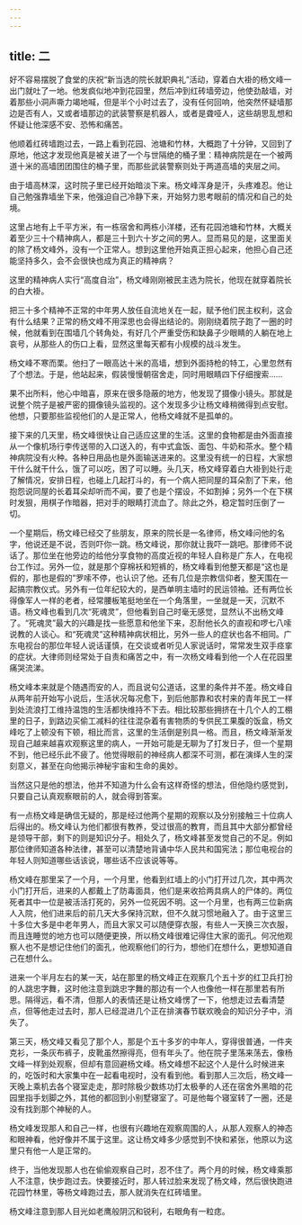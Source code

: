 ```yaml
---
---
---
```

title: 二
---



好不容易摆脱了食堂的庆祝“新当选的院长就职典礼”活动，穿着白大褂的杨文峰一出门就吐了一地。他发疯似地冲到花园里，然后冲到红砖墙旁边，他使劲敲墙，对着那些小洞声嘶力竭地喊，但是半个小时过去了，没有任何回响，他突然怀疑墙那边是否有人，又或者墙那边的武装警察是机器人，或者是聋哑人，这些胡思乱想和怀疑让他深感不安、恐怖和痛苦。

他顺着红砖墙跑过去，一路上看到花园、池塘和竹林，大概跑了十分钟，又回到了原地，他这才发现他真是被关进了一个与世隔绝的桶子里：精神病院是在一个被两道十米的高墙团团围住的桶子里，而那些武装警察则处于两道高墙的夹层之间。

由于墙高林深，这时院子里已经开始暗淡下来。杨文峰浑身是汗，头疼难忍。他让自己勉强靠墙坐下来，他强迫自己冷静下来，开始努力思考眼前的情况和自己的处境。

这里占地有上千平方米，有一栋宿舍和两栋小洋楼，还有花园池塘和竹林，大概关着至少三十个精神病人，都是三十到六十岁之间的男人。显而易见的是，这里面关的除了杨文峰外，没有一个正常人。想到这里他开始真正担心起来，他担心自己还能坚持多久，会不会很快也成为真正的精神病？

这里的精神病人实行“高度自治”，杨文峰刚刚被民主选为院长，他现在就穿着院长的白大褂。

把三十多个精神不正常的中年男人放任自流地关在一起，赋予他们民主权利，这会有什么结果？正常的杨文峰不用深思也会得出结论的。刚刚绕着院子跑了一圈的时候，他就看到在围墙几个转角处，有好几个严重受伤和缺鼻子少眼睛的人躺在地上哀号，从那些人的伤口上看，显然这里每天都有小规模的战斗发生。

杨文峰不寒而栗。他扫了一眼高达十米的高墙，想到外面持枪的特工，心里忽然有了个想法。于是，他站起来，假装慢慢朝宿舍走，同时用眼睛四下仔细搜索……

果不出所料，他心中暗喜，原来在很多隐蔽的地方，他发现了摄像小镜头。那就是说整个院子是被严密的摄像镜头监视的。这个发现多少让杨文峰稍微得到点安慰。他想，只要那些监视他们的人是正常人，他杨文峰就不是孤单的。

接下来的几天里，杨文峰很快让自己适应这里的生活。这里的食物都是由外面直接从一个像机场行李传送带的入口送入的，有中式盒饭、面包、牛奶和茶水。整个精神病院没有火种。各种日用品也是外面输送进来的。这里没有统一的日程，大家想干什么就干什么，饿了可以吃，困了可以睡。头几天，杨文峰穿着白大褂到处行走了解情况，安排日程，也碰上几起打斗的，有一个病人把同屋的耳朵割了下来，他抱怨说同屋的长着耳朵却听而不闻，要了也是个摆设，不如割掉；另外一个在下棋时发狠，用棋子作暗器，把对手的眼睛打流血了。除此之外，稳定暂时压倒了一切。

一个星期后，杨文峰已经交了些朋友，原来的院长是一名律师，杨文峰问他的名字，他说还是不说，否则吓你一跳。杨文峰说，那你就让我吓一跳吧。那律师不说话了。那位坐在他旁边的给他分享食物的高度近视的年轻人自称是广东人，在电视台工作过。另外一位，就是那个穿棉袄和短裤的，杨文峰看到他整天都是“这也是假的，那也是假的”罗嗦不停，也认识了他。还有几位是宗教信仰者，整天围在一起搞宗教仪式。另外有一位年纪较大的，是西单明主墙时的民运领袖。还有两位长得像军人一样的老者，经常腰板笔挺地坐在一个角落里，一坐就是一天，沉默不语。杨文峰也看到几次“死魂灵”，但他看到自己时毫无感觉，显然认不出杨文峰了。“死魂灵”最大的兴趣是找一些愿意和他坐下来，忍耐他长久的直视和啰七八嗦说教的人谈心。和“死魂灵”这种精神病状相比，另外一些人的症状也各不相同。广东电视台的那位年轻人说话谨慎，在交谈或者听见人家说话时，常常发生双手痉挛的症状。大律师则经常处于自责和痛苦之中，有一次杨文峰看到他一个人在花园里痛哭流涕。

杨文峰本来就是个随遇而安的人，而且说句公道话，这里的条件并不差。杨文峰自从两年前开始写小说后，生活状况每况愈下，到后他那靠和农村来的青年民工一样到处流浪打工维持温饱的生活都快维持不下去。相比较那些拥挤在十几个人的工棚里的日子，到路边买偷工减料的往往混杂着有害物质的专供民工果腹的饭盒，杨文峰吃了上顿没有下顿，相比而言，这里的生活倒是别具一格。而且，杨文峰渐渐发现自己越来越喜欢观察这里的病人，一开始可能是无聊为了打发日子，但一个星期不到，他已经乐此不疲了。他觉得眼前的神经病人都深不可测，都在演绎人生的深刻意义，甚至在向他揭示神秘宇宙和生命的奥妙。

当然这只是他的想法，他并不知道为什么会有这样奇怪的想法，但他隐约感觉到，只要自己认真观察眼前的人，就会得到答案。

有一点杨文峰是确信无疑的，那是经过他两个星期的观察以及分别接触三十位病人后得出的。杨文峰认为他们都很有教养，受过很高的教育，而且其中大部分都曾经是领导干部，剩下的则是知识分子。相处久了，杨文峰甚至发觉自己的不足。例如那位律师知道各种法律，甚至可以清楚地背诵中华人民共和国宪法；那位电视台的年轻人则知道哪些话该说，哪些话不应该说等等。

杨文峰在那里呆了一个月，一个月里，他看到红墙上的小门打开过几次，其中两次小门打开后，进来的人都戴上了防毒面具，他们是来收拾两具病人的尸体的。两位死者其中一位是被活活打死的，另外一位死因不明。这一个月里，也有两三位新病人入院，他们进来后的前几天大多保持沉默，但不久就习惯地融入了。由于这里三十多位大多是中老年男人，而且大家又可以随便穿衣服，有些人一天换三次衣服，而且连睡觉的地方也可以随便更换，所以杨文峰很难记得住大家的面孔。何况他观察人也不是想记住他们的面孔，他观察他们的行为，想他们在想什么，更想知道自己在想什么。

进来一个半月左右的某一天，站在那里的杨文峰正在观察几个五十岁的红卫兵打扮的人跳忠字舞，这时他注意到跳忠字舞的那边有一个人也像他一样在那里若有所思。隔得远，看不清，但那人的表情还是让杨文峰愣了一下，他想走过去看清楚点，但等他走过去时，那人已经混进几个正在排演春节联欢晚会的知识分子中，消失了。

第三天，杨文峰又看见了那个人，那是个五十多岁的中年人，穿得很普通，一件夹克衫，一条灰布裤子，皮靴虽然擦得亮，但有年头了。他在院子里荡来荡去，像杨文峰一样到处观察，但却有意回避杨文峰。杨文峰想不起这个人是什么时候进来的，吃饭时和大家集中在一起看电视时，没有看到他。看到那人三次后，杨文峰一天晚上乘机去各个寝室走走，那时除极少数练功打太极拳的人还在宿舍外黑暗的花园里指手划脚之外，其他的都回到小别墅寝室了。可是他每个寝室转了一圈，还是没有找到那个神秘的人。

杨文峰发现那人和自己一样，也很有兴趣地在观察周围的人，从那人观察人的神态和眼神看，他好像并不属于这里。这让杨文峰多少感觉到不快和紧张，他原以为这里只有他一人是正常的。

终于，当他发现那人也在偷偷观察自己时，忍不住了。两个月的时候，杨文峰乘那人不注意，快步跑过去。快要接近时，那人转过脸来发现了杨文峰，然后很快跑进花园竹林里，等杨文峰跑过去，那人就消失在红砖墙里。

杨文峰注意到那人目光如老鹰般阴沉和锐利，右眼角有一粒痣。